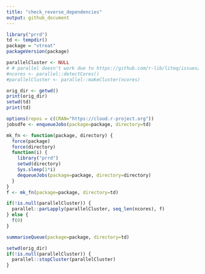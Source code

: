 ```yaml
---
title: "check_reverse_dependencies"
output: github_document
---
```


```r
library("prrd")
td <- tempdir()
package = "vtreat"
packageVersion(package)

parallelCluster <- NULL
# # parallel doesn't work due to https://github.com/r-lib/liteq/issues/22
#ncores <- parallel::detectCores()
#parallelCluster <- parallel::makeCluster(ncores)

orig_dir <- getwd()
print(orig_dir)
setwd(td)
print(td)

options(repos = c(CRAN="https://cloud.r-project.org"))
jobsdfe <- enqueueJobs(package=package, directory=td)

mk_fn <- function(package, directory) {
  force(package)
  force(directory)
  function(i) {
    library("prrd")
    setwd(directory)
    Sys.sleep(1*i)
    dequeueJobs(package=package, directory=directory)
  }
}
f <- mk_fn(package=package, directory=td)

if(!is.null(parallelCluster)) {
  parallel::parLapply(parallelCluster, seq_len(ncores), f)
} else {
  f(0)
}

summariseQueue(package=package, directory=td)

setwd(orig_dir)
if(!is.null(parallelCluster)) {
  parallel::stopCluster(parallelCluster)
}

```

